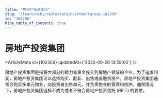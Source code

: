 ```yaml
---
title: "房地产投资集团"
slug: "/learn/wiki/realestateinvestmentgroup-102306"
id: "102306"
hide_table_of_contents: true
---
```



# 房地产投资集团

<ArticleMeta id={102306} updatedAt={'2023-09-26 13:59:00'} />
<div className='border-solid border-b border-t-0 my-4 border-[var(--ifm-color-gray-300)]' />

房地产投资集团是指将大部分的精力和资金投入到房地产领域的企业。为了追求利润，房地产投资集团可以选择购买、翻新、出售或者融资房产。房地产投资集团通常会购买多单元物业，向投资者出售单元，并负责物业的管理和维护。通常情况下，房地产投资集团选择不成为或者不符合房地产投资信托 (REIT) 的要求。
